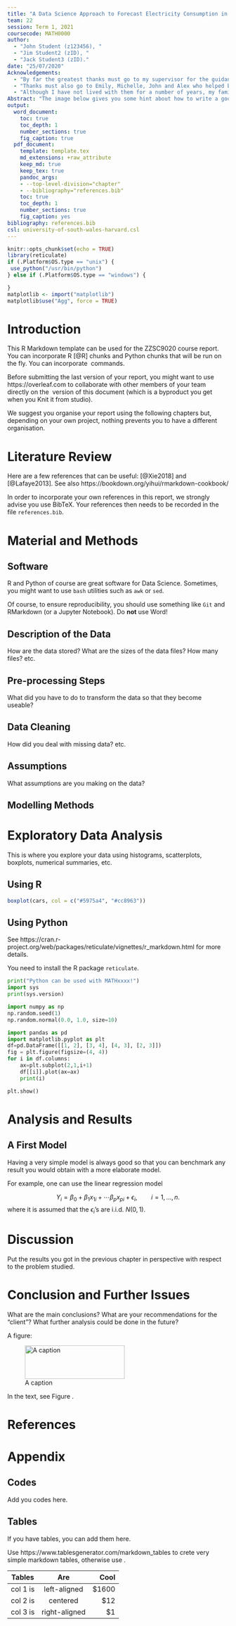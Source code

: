 ```yaml
---
title: "A Data Science Approach to Forecast Electricity Consumption in Australia"
team: 22
session: Term 1, 2021
coursecode: MATH0000
author: 
  - "John Student (z123456), "
  - "Jim Student2 (zID), "
  - "Jack Student3 (zID)." 
date: "25/07/2020"
Acknowledgements: 
  - "By far the greatest thanks must go to my supervisor for the guidance, care and support they provided."
  - "Thanks must also go to Emily, Michelle, John and Alex who helped by proof-reading the document in the final stages of preparation."
  - "Although I have not lived with them for a number of years, my family also deserve many thanks for their encouragement. Thanks go to Robert Taggart for allowing his thesis style to be shamelessly copied."
Abstract: "The image below gives you some hint about how to write a good abstract.\\par  \\bigskip ![](good-abstract.png){width=10cm height=10cm}"
output:
  word_document:
    toc: true
    toc_depth: 1
    number_sections: true
    fig_caption: true
  pdf_document:
    template: template.tex
    md_extensions: +raw_attribute
    keep_md: true 
    keep_tex: true 
    pandoc_args:
    - --top-level-division="chapter"
    - --bibliography="references.bib"
    toc: true
    toc_depth: 1
    number_sections: true
    fig_caption: yes
bibliography: references.bib
csl: university-of-south-wales-harvard.csl
---
```


```r
knitr::opts_chunk$set(echo = TRUE)
library(reticulate)
if (.Platform$OS.type == "unix") {
 use_python("/usr/bin/python")
} else if (.Platform$OS.type == "windows") {

}
matplotlib <- import("matplotlib")
matplotlib$use("Agg", force = TRUE)
```


# Introduction {.label:s-intro}

This R Markdown template can be used for the ZZSC9020 course report. You can incorporate R [@R] chunks and Python chunks that will be run on the fly. You can incorporate \LaTeX\ commands.

\bigskip

Before submitting the last version of your report, you might want to use https://overleaf.com to collaborate with other members of your team directly on the \LaTeX\ version of this document (which is a byproduct you get when you Knit it from studio).

\bigskip

We suggest you organise your report using the following chapters but, depending on your own project, nothing prevents you to have a different organisation.

# Literature Review

Here are a few references that can be useful: [@Xie2018] and [@Lafaye2013]. See also https://bookdown.org/yihui/rmarkdown-cookbook/

\bigskip

In order to incorporate your own references in this report, we strongly advise you use BibTeX. Your references then needs to be recorded in the file `references.bib`.


# Material and Methods

## Software

R and Python of course are great software for Data Science. Sometimes, you might want to use `bash` utilities such as `awk` or `sed`.

Of course, to ensure reproducibility, you should use something like `Git` and RMarkdown (or a Jupyter Notebook). Do **not** use Word!

## Description of the Data

How are the data stored? What are the sizes of the data files? How many files? etc.

## Pre-processing Steps

What did you have to do to transform the data so that they become useable?

## Data Cleaning

How did you deal with missing data? etc. 

## Assumptions

What assumptions are you making on the data?

## Modelling Methods

# Exploratory Data Analysis

This is where you explore your data using histograms, scatterplots, boxplots, numerical summaries, etc.

## Using R {.fragile}

```r
boxplot(cars, col = c("#5975a4", "#cc8963"))
```

## Using Python {.fragile}

See https://cran.r-project.org/web/packages/reticulate/vignettes/r_markdown.html for more details.

\bigskip

You need to install the R package `reticulate`.

```python
print("Python can be used with MATHxxxx!")
import sys
print(sys.version)
```


```python
import numpy as np
np.random.seed(1)
np.random.normal(0.0, 1.0, size=10)
```

```python
import pandas as pd
import matplotlib.pyplot as plt
df=pd.DataFrame([[1, 2], [3, 4], [4, 3], [2, 3]])
fig = plt.figure(figsize=(4, 4))
for i in df.columns:
    ax=plt.subplot(2,1,i+1) 
    df[[i]].plot(ax=ax)
    print(i)

plt.show()
```


# Analysis and Results

## A First Model

Having a very simple model is always good so that you can benchmark any result you would obtain with a more elaborate model.

\bigskip

For example, one can use the linear regression model

$$
Y_i = \beta_0 + \beta_1 x_{1i} + \cdots \beta_p x_{pi} + \epsilon_i, \qquad i=1,\ldots,n.
$$
where it is assumed that the $\epsilon_i$'s are i.i.d.\ $N(0,1)$.

# Discussion

Put the results you got in the previous chapter in perspective with respect to the problem studied.

# Conclusion and Further Issues {.label:ccl}

What are the main conclusions? What are your recommendations for the "client"? What further analysis could be done in the future?

A figure:

![A caption \label{myfigure}](unsw-logo.png){width="6cm" height="2cm"}

In the text, see Figure \ref{myfigure}.


# References {-}

<div id="refs"></div>

\bibliographystyle{elsarticle-harv}
\bibliography{references}

# Appendix {-}

## **Codes** {-}

Add you codes here.

## **Tables** {-}

If you have tables, you can add them here.

Use https://www.tablesgenerator.com/markdown_tables to crete very simple markdown tables, otherwise use \LaTeX.

| Tables   |      Are      |  Cool |
|----------|:-------------:|------:|
| col 1 is |  left-aligned | $1600 |
| col 2 is |    centered   |   $12 |
| col 3 is | right-aligned |    $1 |



